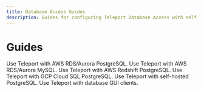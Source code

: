 ```yaml
---
title: Database Access Guides
description: Guides for configuring Teleport Database Access with self-hosted or AWS RDS/Aurora PostgreSQL and MySQL
---
```


# Guides

<TileSet>
  <Tile icon="database" title="AWS RDS/Aurora PostgreSQL" href="./guides/postgres-aws.mdx">
    Use Teleport with AWS RDS/Aurora PostgreSQL.
  </Tile>
  <Tile icon="database" title="AWS RDS/Aurora MySQL" href="./guides/mysql-aws.mdx">
    Use Teleport with AWS RDS/Aurora MySQL.
  </Tile>
  <Tile icon="database" title="AWS Redshift PostgreSQL" href="./guides/postgres-redshift.mdx">
    Use Teleport with AWS Redshift PostgreSQL.
  </Tile>
  <Tile icon="database" title="GCP Cloud SQL PostgreSQL" href="./guides/postgres-cloudsql.mdx">
    Use Teleport with GCP Cloud SQL PostgreSQL.
  </Tile>
    <Tile icon="database" title="Self-hosted PostgreSQL" href="./guides/mysql-self-hosted.mdx">
    Use Teleport with self-hosted PostgreSQL.
  </Tile>
  <Tile icon="database" title="GUI clients" href="./guides/gui-clients.mdx">
    Use Teleport with database GUI clients.
  </Tile>
</TileSet>
